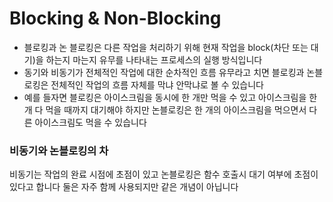 # Blocking & Non-Blocking

- 블로킹과 논 블로킹은 다른 작업을 처리하기 위해 현재 작업을 block(차단 또는 대기)을 하는지 마는지 유무를 나타내는 프로세스의 실행 방식입니다
- 동기와 비동기가 전체적인 작업에 대한 순차적인 흐름 유무라고 치면 블로킹과 논블로킹은 전체적인 작업의 흐름 자체를 막냐 안막냐로 볼 수 있습니다
- 예를 들자면 블로킹은 아이스크림을 동시에 한 개만 먹을 수 있고 아이스크림을 한 개 다 먹을 때까지 대기해야 하지만 논블로킹은 한 개의 아이스크림을 먹으면서 다른 아이스크림도 먹을 수 있습니다

### 비동기와 논블로킹의 차

비동기는 작업의 완료 시점에 초점이 있고 논블로킹은 함수 호출시 대기 여부에 초점이 있다고 합니다
둘은 자주 함께 사용되지만 같은 개념이 아닙니다
